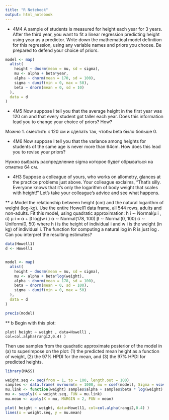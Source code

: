 ```yaml
---
title: "R Notebook"
output: html_notebook
---
```


* 4M4
A sample of students is measured for height each year for 3 years. After the third year, you want
to fit a linear regression predicting height using year as a predictor. Write down the mathematical
model definition for this regression, using any variable names and priors you choose. Be prepared to
defend your choice of priors.

```r
model <- map(
  alist(
    height ~ dnorm(mean = mu, sd = sigma),
    mu <- alpha + beta*year,
    alpha ~ dnorm(mean = 170, sd = 100),
    sigma ~ dunif(min = 0, max = 50),
    beta ~ dnorm(mean = 0, sd = 10)
  ),
  data = d
)
```
* 4M5
Now suppose I tell you that the average height in the first year was 120 cm and that every
student got taller each year. Does this information lead you to change your choice of priors? How?

Можно 1. сместить \mu к 120 см и сделать так, чтобы beta было больше 0.

* 4M6
Now suppose I tell you that the variance among heights for students of the same age is never
more than 64cm. How does this lead you to revise your priors?

Нужно выбрать распределение sigma которое будет обрываться на отметке 64 см.

* 4H3
Suppose a colleague of yours, who works on allometry, glances at the practice problems just
above. Your colleague exclaims, “That’s silly. Everyone knows that it’s only the logarithm of body
weight that scales with height!” Let’s take your colleague’s advice and see what happens.

** a
Model the relationship between height (cm) and the natural logarithm of weight (log-kg). Use
the entire Howell1 data frame, all 544 rows, adults and non-adults. Fit this model, using quadratic
approximation:
h i ∼ Normal(μ i , σ)
μ i = α + β log(w i )
α ∼ Normal(178, 100)
β ∼ Normal(0, 100)
σ ∼ Uniform(0, 50)
where h i is the height of individual i and w i is the weight (in kg) of individual i. The function for
computing a natural log in R is just log . Can you interpret the resulting estimates?

```r
data(Howell1)
d <- Howell1


model <- map(
  alist(
    height ~ dnorm(mean = mu, sd = sigma),
    mu <- alpha + beta*log(weight),
    alpha ~ dnorm(mean = 178, sd = 100),
    beta ~ dnorm(mean = 0, sd = 100),
    sigma ~ dunif(min = 0, max = 50)
  ),
  data = d
)

precis(model)
```
** b
Begin with this plot:
```
plot( height ~ weight , data=Howell1 ,
col=col.alpha(rangi2,0.4) )
```
Then use samples from the quadratic approximate posterior of the model in (a) to superimpose on
the plot: (1) the predicted mean height as a function of weight, (2) the 97% HPDI for the mean, and
(3) the 97% HPDI for predicted heights.

```r
library(MASS)

weight.seq <- seq(from = 1, to = 100, length.out = 100)
samples <- data.frame( mvrnorm(n = 1000, mu = coef(model), Sigma = vcov(model)) )
mu.link <- function(weight) samples$alpha + samples$beta * log(weight)
mu <- sapply(X = weight.seq, FUN = mu.link)
mu.mean <- apply(X = mu, MARGIN = 2, FUN = mean)

plot( height ~ weight, data=Howell1, col=col.alpha(rangi2,0.4) )
lines(x = weight.seq, y = mu.mean)
```
